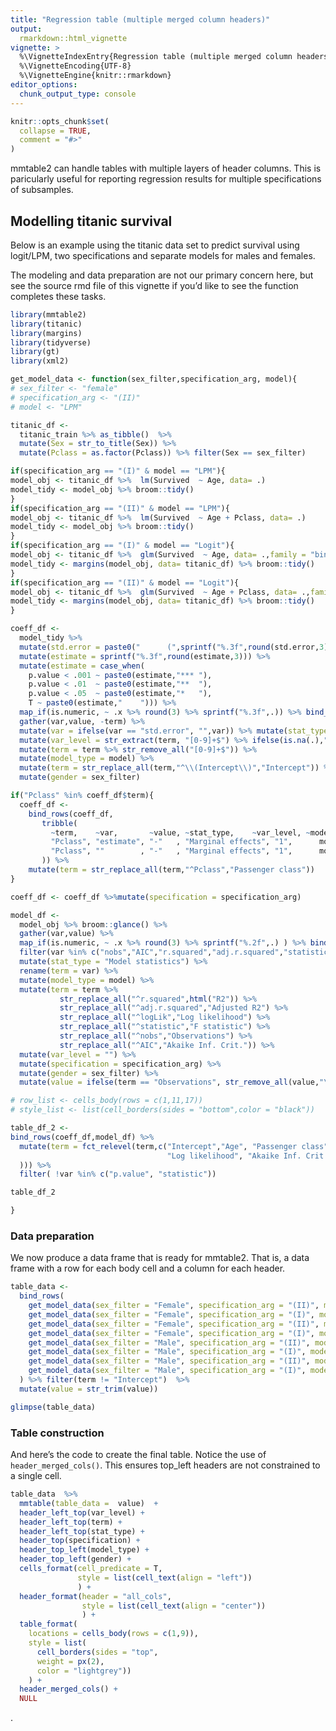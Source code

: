 ```yaml
---
title: "Regression table (multiple merged column headers)"
output: 
  rmarkdown::html_vignette
vignette: >
  %\VignetteIndexEntry{Regression table (multiple merged column headers)}
  %\VignetteEncoding{UTF-8}
  %\VignetteEngine{knitr::rmarkdown}
editor_options: 
  chunk_output_type: console
---
```


```r
knitr::opts_chunk$set(
  collapse = TRUE,
  comment = "#>"
)
```

mmtable2 can handle tables with multiple layers of header columns. This is paricularly useful for reporting regression results for multiple specifications of subsamples. 

## Modelling titanic survival 

Below is an example using the titanic data set to predict survival using logit/LPM, two specifications and separate models for males and females.

The modeling and data preparation are not our primary concern here, but see the source rmd file of this vignette if you'd like to see the function completes these tasks.  

```r
library(mmtable2)
library(titanic)
library(margins)
library(tidyverse)
library(gt)
library(xml2)

get_model_data <- function(sex_filter,specification_arg, model){
# sex_filter <- "female"
# specification_arg <- "(II)"
# model <- "LPM"

titanic_df <-
  titanic_train %>% as_tibble()  %>%
  mutate(Sex = str_to_title(Sex)) %>%
  mutate(Pclass = as.factor(Pclass)) %>% filter(Sex == sex_filter)

if(specification_arg == "(I)" & model == "LPM"){
model_obj <- titanic_df %>%  lm(Survived  ~ Age, data= .)
model_tidy <- model_obj %>% broom::tidy()
}
if(specification_arg == "(II)" & model == "LPM"){
model_obj <- titanic_df %>%  lm(Survived  ~ Age + Pclass, data= .)
model_tidy <- model_obj %>% broom::tidy()
}
if(specification_arg == "(I)" & model == "Logit"){
model_obj <- titanic_df %>%  glm(Survived  ~ Age, data= .,family = "binomial")
model_tidy <- margins(model_obj, data= titanic_df) %>% broom::tidy()
}
if(specification_arg == "(II)" & model == "Logit"){
model_obj <- titanic_df %>%  glm(Survived  ~ Age + Pclass, data= .,family = "binomial")
model_tidy <- margins(model_obj, data= titanic_df) %>% broom::tidy()
}

coeff_df <-
  model_tidy %>%
  mutate(std.error = paste0("      (",sprintf("%.3f",round(std.error,3)),")   ")) %>%
  mutate(estimate = sprintf("%.3f",round(estimate,3))) %>%
  mutate(estimate = case_when(
    p.value < .001 ~ paste0(estimate,"*** "),
    p.value < .01  ~ paste0(estimate,"**  "),
    p.value < .05  ~ paste0(estimate,"*   "),
    T ~ paste0(estimate,"    "))) %>%
  map_if(is.numeric, ~ .x %>% round(3) %>% sprintf("%.3f",.)) %>% bind_cols() %>%
  gather(var,value, -term) %>%
  mutate(var = ifelse(var == "std.error", "",var)) %>% mutate(stat_type = "Marginal effects") %>%
  mutate(var_level = str_extract(term, "[0-9]+$") %>% ifelse(is.na(.),"",.)) %>%
  mutate(term = term %>% str_remove_all("[0-9]+$")) %>%
  mutate(model_type = model) %>%
  mutate(term = str_replace_all(term,"^\\(Intercept\\)","Intercept")) %>%
  mutate(gender = sex_filter)

if("Pclass" %in% coeff_df$term){
  coeff_df <-
    bind_rows(coeff_df,
       tribble(
         ~term,    ~var,       ~value, ~stat_type,    ~var_level, ~model_type, ~gender,
         "Pclass", "estimate", "-"   , "Marginal effects", "1",      model, sex_filter,
         "Pclass", ""        , "-"   , "Marginal effects", "1",      model, sex_filter
       )) %>%
    mutate(term = str_replace_all(term,"^Pclass","Passenger class"))
}

coeff_df <- coeff_df %>%mutate(specification = specification_arg)

model_df <-
  model_obj %>% broom::glance() %>%
  gather(var,value) %>%
  map_if(is.numeric, ~ .x %>% round(3) %>% sprintf("%.2f",.) ) %>% bind_cols() %>%
  filter(var %in% c("nobs","AIC","r.squared","adj.r.squared","statistic","logLik")) %>%
  mutate(stat_type = "Model statistics") %>%
  rename(term = var) %>%
  mutate(model_type = model) %>%
  mutate(term = term %>%
           str_replace_all("^r.squared",html("R2")) %>%
           str_replace_all("^adj.r.squared","Adjusted R2") %>%
           str_replace_all("^logLik","Log likelihood") %>%
           str_replace_all("^statistic","F statistic") %>%
           str_replace_all("^nobs","Observations") %>%
           str_replace_all("^AIC","Akaike Inf. Crit.")) %>%
  mutate(var_level = "") %>%
  mutate(specification = specification_arg) %>%
  mutate(gender = sex_filter) %>%
  mutate(value = ifelse(term == "Observations", str_remove_all(value,"\\..+"),value))

# row_list <- cells_body(rows = c(1,11,17))
# style_list <- list(cell_borders(sides = "bottom",color = "black"))

table_df_2 <-
bind_rows(coeff_df,model_df) %>%
  mutate(term = fct_relevel(term,c("Intercept","Age", "Passenger class","Observations", "R2", "Adjusted R2",
                                   "Log likelihood", "Akaike Inf. Crit.","statistic"
  ))) %>%
  filter( !var %in% c("p.value", "statistic"))

table_df_2

}
```

</details>

### Data preparation 

We now produce a data frame that is ready for mmtable2. That is, a data frame with a row for each body cell and a column for each header.

```r
table_data <-
  bind_rows(
    get_model_data(sex_filter = "Female", specification_arg = "(II)", model = "LPM" ),
    get_model_data(sex_filter = "Female", specification_arg = "(I)", model = "LPM" ),
    get_model_data(sex_filter = "Female", specification_arg = "(II)", model = "Logit" ),
    get_model_data(sex_filter = "Female", specification_arg = "(I)", model = "Logit" ),
    get_model_data(sex_filter = "Male", specification_arg = "(II)", model = "LPM" ),
    get_model_data(sex_filter = "Male", specification_arg = "(I)", model = "LPM" ),
    get_model_data(sex_filter = "Male", specification_arg = "(II)", model = "Logit" ),
    get_model_data(sex_filter = "Male", specification_arg = "(I)", model = "Logit" )
  ) %>% filter(term != "Intercept")  %>% 
  mutate(value = str_trim(value))

glimpse(table_data)
```

### Table construction

And here's the code to create the final table. Notice the use of `header_merged_cols()`. This ensures top_left headers are not constrained to a single cell. 

```r
table_data  %>%
  mmtable(table_data =  value)  +
  header_left_top(var_level) +
  header_left_top(term) +
  header_left_top(stat_type) +
  header_top(specification) +
  header_top_left(model_type) +
  header_top_left(gender) +
  cells_format(cell_predicate = T, 
               style = list(cell_text(align = "left"))
               ) +
  header_format(header = "all_cols", 
                style = list(cell_text(align = "center"))
                ) +
  table_format(
    locations = cells_body(rows = c(1,9)),
    style = list(
      cell_borders(sides = "top",
      weight = px(2),
      color = "lightgrey"))
    ) +
  header_merged_cols() +
  NULL
```
.
